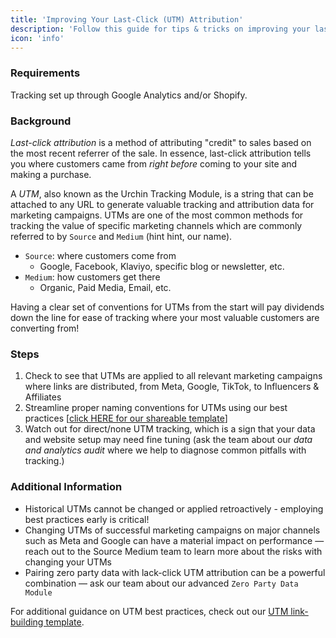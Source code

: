 ```yaml
---
title: 'Improving Your Last-Click (UTM) Attribution'
description: 'Follow this guide for tips & tricks on improving your last-click UTM attribution'
icon: 'info'
---
```


### Requirements

Tracking set up through Google Analytics and/or Shopify.

### Background

*Last-click attribution* is a method of attributing "credit" to sales based on the most recent referrer of the sale.  In essence, last-click attribution 
tells you where customers came from _right before_ coming to your site and making a purchase.

A *UTM*, also known as the Urchin Tracking Module, is a string that can be attached to any URL to generate valuable tracking and attribution data for 
marketing campaigns. UTMs are one of the most common methods for tracking the value of specific marketing channels which are commonly referred to by 
`Source` and `Medium` (hint hint, our name). 
- `Source`: where customers come from 
    - Google, Facebook, Klaviyo, specific blog or newsletter, etc.
- `Medium`: how customers get there
    - Organic, Paid Media, Email, etc.

Having a clear set of conventions for UTMs from the start will pay dividends down the line for ease of tracking where your most valuable customers are 
converting from! 

### Steps

1. Check to see that UTMs are applied to all relevant marketing campaigns where links are distributed, from Meta, Google, TikTok, to Influencers & Affiliates 
2. Streamline proper naming conventions for UTMs using our best practices [[click HERE for our shareable template](https://docs.google.com/spreadsheets/d/14hx6hlce6zTwfMIcuKLUIuOYl5uWVlcyCr9FIL0GQJk/edit#gid=0)]
3. Watch out for direct/none UTM tracking, which is a sign that your data and website setup may need fine tuning (ask the team about our *data and analytics audit* where we help to diagnose common pitfalls with tracking.)

### Additional Information

- Historical UTMs cannot be changed or applied retroactively - employing best practices early is critical!
- Changing UTMs of successful marketing campaigns on major channels such as Meta and Google can have a material impact on performance — reach out to the Source Medium team to learn more about the risks with changing your UTMs
- Pairing zero party data with lack-click UTM attribution can be a powerful combination — ask our team about our advanced `Zero Party Data Module`

<Info>For additional guidance on UTM best practices, check out our [UTM link-building template](https://docs.google.com/spreadsheets/d/14hx6hlce6zTwfMIcuKLUIuOYl5uWVlcyCr9FIL0GQJk/edit#gid=0).</Info>